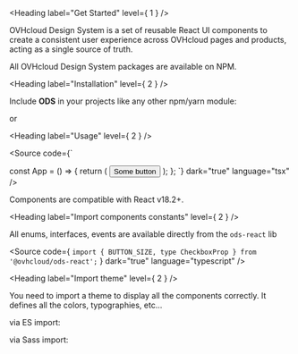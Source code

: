
<Meta title="OVHcloud Design System/Get Started" />

<Heading label="Get Started" level={ 1 } />

OVHcloud Design System is a set of reusable React UI components to create a consistent user experience across OVHcloud pages and products, acting as a single source of truth.

All OVHcloud Design System packages are available on <Link href="https://www.npmjs.com" target="_blank">NPM</Link>.

<Heading label="Installation" level={ 2 } />

Include **ODS** in your projects like any other npm/yarn module:

<Source code="npm i --save-exact @ovhcloud/ods-react @ovhcloud/ods-themes"
        dark="true"
        language="bash" />
or
<Source code="yarn add --exact @ovhcloud/ods-react @ovhcloud/ods-themes"
        dark="true"
        language="bash" />

<Heading label="Usage" level={ 2 } />

<Source code={`

const App = () => {
  return (
    <Button>
      Some button
    </Button>
  );
};
`}
        dark="true"
        language="tsx" />

Components are compatible with React v18.2+.

<Heading label="Import components constants" level={ 2 } />

All enums, interfaces, events are available directly from the `ods-react` lib

<Source code={ `import { BUTTON_SIZE, type CheckboxProp } from '@ovhcloud/ods-react';` }
        dark="true"
        language="typescript" />

<Heading label="Import theme" level={ 2 } />

You need to import a theme to display all the components correctly.
It defines all the colors, typographies, etc...

via ES import:

<Source code="import '@ovhcloud/ods-themes/default';"
        dark="true"
        language="typescript" />

via Sass import:

<Source code="@import '@ovhcloud/ods-themes/default';"
        dark="true"
        language="css" />
